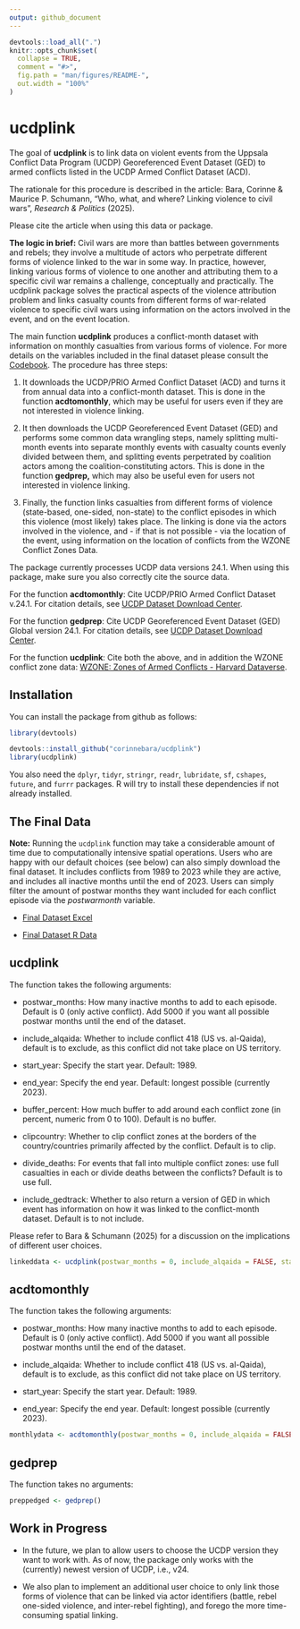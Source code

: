 ```yaml
---
output: github_document
---
```


<!-- README.md is generated from README.Rmd. Please edit that file -->

```r
devtools::load_all(".")
knitr::opts_chunk$set(
  collapse = TRUE,
  comment = "#>",
  fig.path = "man/figures/README-",
  out.width = "100%"
)
```

# ucdplink

The goal of **ucdplink** is to link data on violent events from the Uppsala Conflict Data Program (UCDP) Georeferenced Event Dataset (GED) to armed conflicts listed in the UCDP Armed Conflict Dataset (ACD).

The rationale for this procedure is described in the article: Bara, Corinne & Maurice P. Schumann, "Who, what, and where? Linking violence to civil wars", *Research & Politics* (2025).

Please cite the article when using this data or package.

**The logic in brief:** Civil wars are more than battles between governments and rebels; they involve a multitude of actors who perpetrate different forms of violence linked to the war in some way. In practice, however, linking various forms of violence to one another and attributing them to a specific civil war remains a challenge, conceptually and practically. The ucdplink package solves the practical aspects of the violence attribution problem and links casualty counts from different forms of war-related violence to specific civil wars using information on the actors involved in the event, and on the event location.

The main function **ucdplink** produces a conflict-month dataset with information on monthly casualties from various forms of violence. For more details on the variables included in the final dataset please consult the [Codebook](https://github.com/corinnebara/ucdplink/releases/download/v1.0.0/Codebook.pdf). The procedure has three steps:

1.  It downloads the UCDP/PRIO Armed Conflict Dataset (ACD) and turns it from annual data into a conflict-month dataset. This is done in the function **acdtomonthly**, which may be useful for users even if they are not interested in violence linking.

2.  It then downloads the UCDP Georeferenced Event Dataset (GED) and performs some common data wrangling steps, namely splitting multi-month events into separate monthly events with casualty counts evenly divided between them, and splitting events perpetrated by coalition actors among the coalition-constituting actors. This is done in the function **gedprep,** which may also be useful even for users not interested in violence linking.

3.  Finally, the function links casualties from different forms of violence (state-based, one-sided, non-state) to the conflict episodes in which this violence (most likely) takes place. The linking is done via the actors involved in the violence, and - if that is not possible - via the location of the event, using information on the location of conflicts from the WZONE Conflict Zones Data.

The package currently processes UCDP data versions 24.1. When using this package, make sure you also correctly cite the source data.

For the function **acdtomonthly**: Cite UCDP/PRIO Armed Conflict Dataset v.24.1. For citation details, see [UCDP Dataset Download Center](https://ucdp.uu.se/downloads/).

For the function **gedprep**: Cite UCDP Georeferenced Event Dataset (GED) Global version 24.1. For citation details, see [UCDP Dataset Download Center](https://ucdp.uu.se/downloads/).

For the function **ucdplink**: Cite both the above, and in addition the WZONE conflict zone data: [WZONE: Zones of Armed Conflicts - Harvard Dataverse](https://dataverse.harvard.edu/dataset.xhtml?persistentId=doi:10.7910/DVN/PUWJEU).

## Installation

You can install the package from github as follows:

``` r
library(devtools)

devtools::install_github("corinnebara/ucdplink")
library(ucdplink)
```

You also need the `dplyr`, `tidyr`, `stringr`, `readr`, `lubridate`, `sf`, `cshapes`, `future`, and `furrr` packages. R will try to install these dependencies if not already installed.

## The Final Data

**Note:** Running the `ucdplink` function may take a considerable amount of time due to computationally intensive spatial operations. Users who are happy with our default choices (see below) can also simply download the final dataset. It includes conflicts from 1989 to 2023 while they are active, and includes all inactive months until the end of 2023. Users can simply filter the amount of postwar months they want included for each conflict episode via the *postwarmonth* variable.

-   [Final Dataset Excel](https://github.com/corinnebara/ucdplink/releases/download/v1.0.0/Final_dataset.xlsx)

-   [Final Dataset R Data](https://github.com/corinnebara/ucdplink/releases/download/v1.0.0/Final_dataset.rds)

## ucdplink

The function takes the following arguments:

-   postwar_months: How many inactive months to add to each episode. Default is 0 (only active conflict). Add 5000 if you want all possible postwar months until the end of the dataset.

-   include_alqaida: Whether to include conflict 418 (US vs. al-Qaida), default is to exclude, as this conflict did not take place on US territory.

-   start_year: Specify the start year. Default: 1989.

-   end_year: Specify the end year. Default: longest possible (currently 2023).

-   buffer_percent: How much buffer to add around each conflict zone (in percent, numeric from 0 to 100). Default is no buffer.

-   clipcountry: Whether to clip conflict zones at the borders of the country/countries primarily affected by the conflict. Default is to clip.

-   divide_deaths: For events that fall into multiple conflict zones: use full casualties in each or divide deaths between the conflicts? Default is to use full.

-   include_gedtrack: Whether to also return a version of GED in which event has information on how it was linked to the conflict-month dataset. Default is to not include.

Please refer to Bara & Schumann (2025) for a discussion on the implications of different user choices.

```r
linkeddata <- ucdplink(postwar_months = 0, include_alqaida = FALSE, start_year = 1989, end_year = 2023, buffer_percent = 0, clipcountry = TRUE, divide_deaths = FALSE, include_gedtrack = FALSE)
```

## acdtomonthly

The function takes the following arguments:

-   postwar_months: How many inactive months to add to each episode. Default is 0 (only active conflict). Add 5000 if you want all possible postwar months until the end of the dataset.

-   include_alqaida: Whether to include conflict 418 (US vs. al-Qaida), default is to exclude, as this conflict did not take place on US territory.

-   start_year: Specify the start year. Default: 1989.

-   end_year: Specify the end year. Default: longest possible (currently 2023).

```r
monthlydata <- acdtomonthly(postwar_months = 0, include_alqaida = FALSE, start_year = 1989, end_year = 2023)
```

## gedprep

The function takes no arguments:

```r
preppedged <- gedprep()
```

## Work in Progress

-   In the future, we plan to allow users to choose the UCDP version they want to work with. As of now, the package only works with the (currently) newest version of UCDP, i.e., v24.

-   We also plan to implement an additional user choice to only link those forms of violence that can be linked via actor identifiers (battle, rebel one-sided violence, and inter-rebel fighting), and forego the more time-consuming spatial linking.
